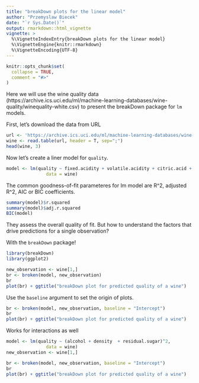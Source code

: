 ```yaml
---
title: "breakDown plots for the linear model"
author: "Przemyslaw Biecek"
date: "`r Sys.Date()`"
output: rmarkdown::html_vignette
vignette: >
  %\VignetteIndexEntry{breakDown plots for the linear model}
  %\VignetteEngine{knitr::rmarkdown}
  %\VignetteEncoding{UTF-8}
---
```


```r
knitr::opts_chunk$set(
  collapse = TRUE,
  comment = "#>"
)
```

Here we will use the wine quality data (https://archive.ics.uci.edu/ml/machine-learning-databases/wine-quality/winequality-white.csv) to present the breakDown package for `lm` models.

First, let's download the data from URL

```r
url <- 'https://archive.ics.uci.edu/ml/machine-learning-databases/wine-quality/winequality-white.csv'
wine <- read.table(url, header = T, sep=";")
head(wine, 3)
```

Now let's create a liner model for `quality`.

```r
model <- lm(quality ~ fixed.acidity + volatile.acidity + citric.acid + residual.sugar + chlorides + free.sulfur.dioxide + total.sulfur.dioxide + density + pH + sulphates + alcohol,
               data = wine)
```

The common goodness-of-fit parameteres for lm model are R^2, adjusted R^2, AIC or BIC coefficients.

```r
summary(model)$r.squared
summary(model)$adj.r.squared
BIC(model)
```
They assess the overall quality of fit. But how to understand the factors that drive predictions for a single observation? 

With the `breakDown` package!

```r
library(breakDown)
library(ggplot2)

new_observation <- wine[1,]
br <- broken(model, new_observation)
br
plot(br) + ggtitle("breakDown plot for predicted quality of a wine")
```

Use the `baseline` argument to set the origin of plots.

```r
br <- broken(model, new_observation, baseline = "Intercept")
br
plot(br) + ggtitle("breakDown plot for predicted quality of a wine")
```

Works for interactions as well

```r
model <- lm(quality ~ (alcohol + density  + residual.sugar)^2,
               data = wine)
new_observation <- wine[1,]

br <- broken(model, new_observation, baseline = "Intercept")
br
plot(br) + ggtitle("breakDown plot for predicted quality of a wine")
```

